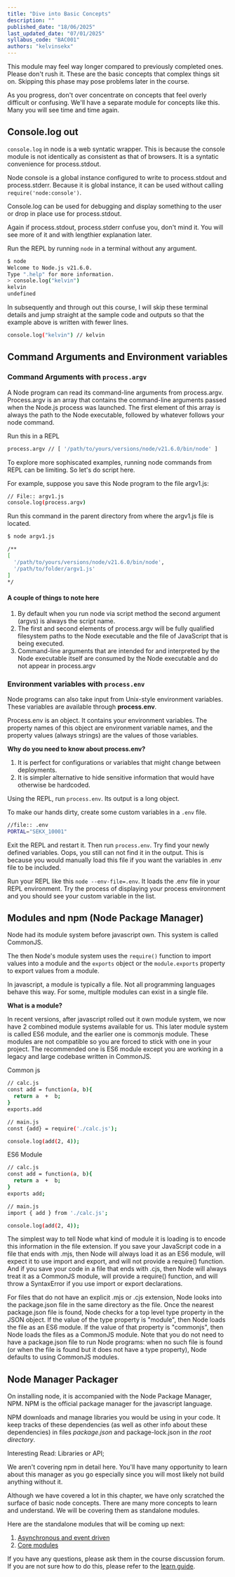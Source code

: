 ```yaml
---
title: "Dive into Basic Concepts"
description: ""
published_date: "18/06/2025"
last_updated_date: "07/01/2025"
syllabus_code: "BAC001"
authors: "kelvinsekx"
---
```


This module may feel way longer compared to previously completed ones. Please don't rush it. These are the basic concepts that complex things sit on. Skipping this phase may pose problems later in the course.

As you progress, don't over concentrate on concepts that feel overly difficult or confusing. We'll have a separate module for concepts like this. Many you will see time and time again.

## Console.log out

`console.log` in node is a web syntatic wrapper. This is because the console module is not identically as consistent as that of browsers. It is a syntatic convenience for process.stdout.

Node console is a global instance configured to write to process.stdout and process.stderr. Because it is global instance, it can be used without calling `require('node:console')`.

Console.log can be used for debugging and display something to the user or drop in place use for process.stdout.

<AsideNote>
  Again if process.stdout, process.stderr confuse you, don't mind it. You will
  see more of it and with lengthier explanation later.
</AsideNote>

Run the REPL by running `node` in a terminal without any argument.

```bash
$ node
Welcome to Node.js v21.6.0.
Type ".help" for more information.
> console.log("kelvin")
kelvin
undefined
```

In subsequently and through out this course, I will skip these terminal details and jump straight at the sample code and outputs so that the example above is written with fewer lines.

```bash
console.log("kelvin") // kelvin
```

## Command Arguments and Environment variables

### Command Arguments with `process.argv`

A Node program can read its command-line arguments from process.argv.
Process.argv is an array that contains the command-line arguments passed when the Node.js process was launched. The first element of this array is always the path to the Node executable, followed by whatever follows your node command.

Run this in a REPL

```bash
process.argv // [ '/path/to/yours/versions/node/v21.6.0/bin/node' ]
```

To explore more sophiscated examples, running node commands from REPL can be limiting. So let's do script here.

For example, suppose you save this Node program to the file argv1.js:

```bash
// File:: argv1.js
console.log(process.argv)
```

Run this command in the parent directory from where the argv1.js file is located.

```bash
$ node argv1.js

/**
[
  '/path/to/yours/versions/node/v21.6.0/bin/node',
  '/path/to/folder/argv1.js'
]
*/
```

#### A couple of things to note here

1. By default when you run node via script method the second argument (argvs) is always the script name.
2. The first and second elements of process.argv will be fully qualified filesystem paths to the Node executable and the file of JavaScript that is being executed.
3. Command-line arguments that are intended for and interpreted by the Node executable itself are consumed by the Node executable and do not appear in process.argv

### Environment variables with `process.env`

Node programs can also take input from Unix-style environment variables. These variables are available through **process.env**.

Process.env is an object. It contains your environment variables. The property names of this object are environment variable names, and the property values (always strings) are the values of those variables.

**Why do you need to know about process.env?**

1. It is perfect for configurations or variables that might change between deployments.
2. It is simpler alternative to hide sensitive information that would have otherwise be hardcoded.

Using the REPL, run `process.env`. Its output is a long object.

To make our hands dirty, create some custom variables in a `.env` file.

```bash
//file:: .env
PORTAL="SEKX_10001"
```

Exit the REPL and restart it. Then run `process.env`. Try find your newly defined variables. Oops, you still can not find it in the output. This is because you would manually load this file if you want the variables in .env file to be included.

Run your REPL like this `node --env-file=.env`. It loads the .env file in your REPL environment. Try the process of displaying your process environment and you should see your custom variable in the list.

## Modules and npm (Node Package Manager)

Node had its module system before javascript own. This system is called CommonJS.

The then Node's module system uses the `require()` function to import values into a module and the `exports` object or the `module.exports` property to export values from a module.

In javascript, a module is typically a file. Not all programming languages behave this way. For some, multiple modules can exist in a single file.

**What is a module?**

In recent versions, after javascript rolled out it own module system, we now have 2 combined module systems available for us. This later module system is called ES6 module, and the earlier one is commonjs module. These modules are not compatible so you are forced to stick with one in your project. The recommended one is ES6 module except you are working in a legacy and large codebase written in CommonJS.

Common js

```bash
// calc.js
const add = function(a, b){
  return a  +  b;
}
exports.add

// main.js
const {add} = require('./calc.js');

console.log(add(2, 4));
```

ES6 Module

```bash
// calc.js
const add = function(a, b){
  return a  +  b;
}
exports add;

// main.js
import { add } from './calc.js';

console.log(add(2, 4));
```

The simplest way to tell Node what kind of module it is loading is to encode this information in the file extension. If you save your JavaScript code in a file that ends with .mjs, then Node will always load it as an ES6 module, will expect it to use import and export, and will not provide a require() function. And if you save your code in a file that ends with .cjs, then Node will always treat it as a CommonJS module, will provide a require() function, and will throw a SyntaxError if you use import or export declarations.

For files that do not have an explicit .mjs or .cjs extension, Node looks into the package.json file in the same directory as the file. Once the nearest package.json file is found, Node checks for a top level type property in the JSON object. If the value of the type property is "module", then Node loads the file as an ES6 module. If the value of that property is "commonjs", then Node loads the files as a CommonJS module. Note that you do not need to have a package.json file to run Node programs: when no such file is found (or when the file is found but it does not have a type property), Node defaults to using CommonJS modules.

## Node Manager Packager

On installing node, it is accompanied with the Node Package Manager, NPM. NPM is the official package manager for the javascript language.

NPM downloads and manage libraries you would be using in your code. It keep tracks of these dependencies (as well as other info about these dependencies) in files _package.json_ and package-lock.json in _the root directory_.

Interesting Read: Libraries or API;

We aren't covering npm in detail here. You'll have many opportunity to learn about this manager as you go especially since you will most likely not build anything without it.

Although we have covered a lot in this chapter, we have only scratched the surface of basic node concepts. There are many more concepts to learn and understand. We will be covering them as standalone modules.

Here are the standalone modules that will be coming up next:

1. [Asynchronous and event driven](../file-system)
2. [Core modules](../http)

If you have any questions, please ask them in the course discussion forum. If you are not sure how to do this, please refer to the [learn guide](/learn/guide).

